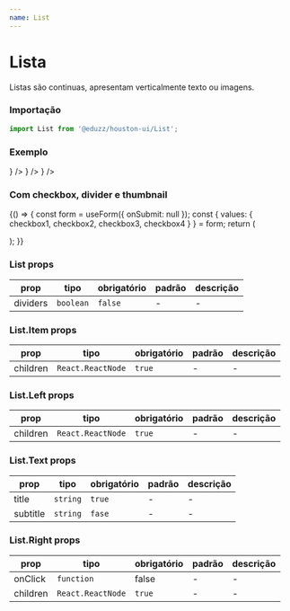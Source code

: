```yaml
---
name: List
---
```





# Lista

Listas são continuas, apresentam verticalmente texto ou imagens.

### Importação

```js
import List from '@eduzz/houston-ui/List';
```

### Exemplo

<Playground>
  <List>
    <List.Item>
      <List.Text title='Lorem Ipsum Dolor' subtitle='Lorem Ipsum Dolor' />
      <List.Right
        icon={
          <IconButton>
            <InsertEmoticonIcon />
          </IconButton>
        }
      />
    </List.Item>
    <List.Item>
      <List.Text title='Lorem Ipsum Dolor' subtitle='Lorem Ipsum Dolor' />
      <List.Right
        icon={
          <IconButton>
            <InsertEmoticonIcon />
          </IconButton>
        }
      />
    </List.Item>
    <List.Item>
      <List.Text title='Lorem Ipsum Dolor' subtitle='Lorem Ipsum Dolor' />
      <List.Right
        icon={
          <IconButton>
            <InsertEmoticonIcon />
          </IconButton>
        }
      />
    </List.Item>
  </List>
</Playground>

### Com checkbox, divider e thumbnail

<Playground>
  {() => {
    const form = useForm({ onSubmit: null });
    const {
      values: { checkbox1, checkbox2, checkbox3, checkbox4 }
    } = form;
    return (
      <Form context={form}>
        <List dividers>
          <List.Item isActive={checkbox1} disabled>
            <List.Left>
              <Checkbox name='checkbox1' disabled={!checkbox1} />
            </List.Left>
            <List.Left>
              <Thumbnail src='https://picsum.photos/80' size='md' />
            </List.Left>
            <List.Text title='Lorem Ipsum Dolor' subtitle='Lorem Ipsum Dolor' />
            <List.Right>
              <IconButton>
                <InsertEmoticonIcon />
              </IconButton>
            </List.Right>
          </List.Item>
          <List.Item isActive={checkbox2}>
            <List.Left>
              <Checkbox name='checkbox2' />
            </List.Left>
            <List.Left>
              <Thumbnail src='https://picsum.photos/80' size='md' />
            </List.Left>
            <List.Text title='Lorem Ipsum Dolor' subtitle='Lorem Ipsum Dolor' />
            <List.Right>
              <IconButton>
                <InsertEmoticonIcon />
              </IconButton>
            </List.Right>
          </List.Item>
          <List.Item isActive={checkbox3}>
            <List.Left>
              <Checkbox name='checkbox3' />
            </List.Left>
            <List.Left>
              <Thumbnail src='https://picsum.photos/80' size='md' />
            </List.Left>
            <List.Text title='Lorem Ipsum Dolor' subtitle='Lorem Ipsum Dolor' />
            <List.Right>
              <IconButton>
                <InsertEmoticonIcon />
              </IconButton>
            </List.Right>
          </List.Item>
          <List.Item isActive={checkbox4}>
            <List.Left>
              <Checkbox name='checkbox4' />
            </List.Left>
            <List.Left>
              <Thumbnail src='https://picsum.photos/80' size='md' />
            </List.Left>
            <List.Text title='Lorem Ipsum Dolor' subtitle='Lorem Ipsum Dolor' />
            <List.Right>
              <IconButton>
                <InsertEmoticonIcon />
              </IconButton>
            </List.Right>
          </List.Item>
        </List>
      </Form>
    );
  }}
</Playground>

### List props

| prop     | tipo      | obrigatório | padrão | descrição |
| -------- | --------- | ----------- | ------ | --------- |
| dividers | `boolean` | `false`     | -      | -         |

### List.Item props

| prop     | tipo              | obrigatório | padrão | descrição |
| -------- | ----------------- | ----------- | ------ | --------- |
| children | `React.ReactNode` | `true`      | -      | -         |

### List.Left props

| prop     | tipo              | obrigatório | padrão | descrição |
| -------- | ----------------- | ----------- | ------ | --------- |
| children | `React.ReactNode` | `true`      | -      | -         |

### List.Text props

| prop     | tipo     | obrigatório | padrão | descrição |
| -------- | -------- | ----------- | ------ | --------- |
| title    | `string` | `true`      | -      | -         |
| subtitle | `string` | `fase`      | -      | -         |

### List.Right props

| prop     | tipo              | obrigatório | padrão | descrição |
| -------- | ----------------- | ----------- | ------ | --------- |
| onClick  | `function`        | false       | -      | -         |
| children | `React.ReactNode` | `true`      | -      | -         |
